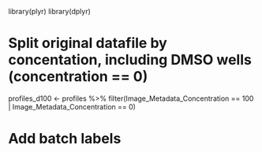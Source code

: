library(plyr) 
library(dplyr)

# Split original datafile by concentation, including DMSO wells (concentration == 0)

profiles_d100 <- profiles %>% filter(Image_Metadata_Concentration == 100 | Image_Metadata_Concentration == 0)

# Add batch labels 


